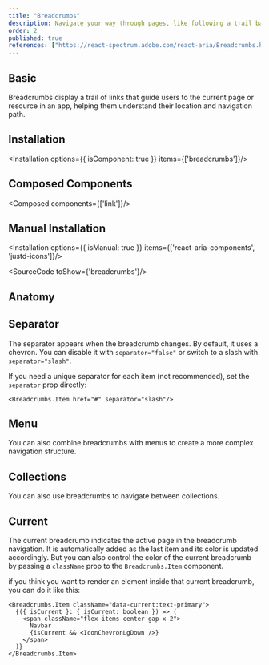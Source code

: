 ```yaml
---
title: "Breadcrumbs"
description: Navigate your way through pages, like following a trail back home, essential for easy site navigation.
order: 2
published: true
references: ["https://react-spectrum.adobe.com/react-aria/Breadcrumbs.html#props"]
---
```


## Basic

Breadcrumbs display a trail of links that guide users to the current page or resource in an app, helping them understand their location and navigation path.
<How toUse="navigation/breadcrumbs/breadcrumbs-demo" />

## Installation
<Installation options={{ isComponent: true }} items={['breadcrumbs']}/>

## Composed Components
<Composed components={['link']}/>

## Manual Installation
<Installation options={{ isManual: true }} items={['react-aria-components', 'justd-icons']}/>

<SourceCode toShow={'breadcrumbs'}/>

## Anatomy
<Anatomy show='breadcrumbs-anatomy'/>

## Separator
The separator appears when the breadcrumb changes. By default, it uses a chevron. You can disable it with `separator="false"` or switch to a slash with `separator="slash"`.
<How toUse="navigation/breadcrumbs/breadcrumbs-separator-demo" />

If you need a unique separator for each item (not recommended), set the `separator` prop directly:

```
<Breadcrumbs.Item href="#" separator="slash"/>
```

## Menu
You can also combine breadcrumbs with menus to create a more complex navigation structure.
<How toUse="navigation/breadcrumbs/breadcrumbs-menu-demo" />

## Collections
You can also use breadcrumbs to navigate between collections.
<How toUse="navigation/breadcrumbs/breadcrumbs-collections-demo" />

## Current
The current breadcrumb indicates the active page in the breadcrumb navigation. It is automatically added as the last item and its color is updated accordingly. But you can also control the color of the current breadcrumb by passing a `className` prop to the `Breadcrumbs.Item` component.
<How toUse="navigation/breadcrumbs/breadcrumbs-current-demo" />

if you think you want to render an element inside that current breadcrumb, you can do it like this:
```
<Breadcrumbs.Item className="data-current:text-primary">
  {({ isCurrent }: { isCurrent: boolean }) => (
    <span className="flex items-center gap-x-2">
      Navbar
      {isCurrent && <IconChevronLgDown />}
    </span>
  )}
</Breadcrumbs.Item>
```
